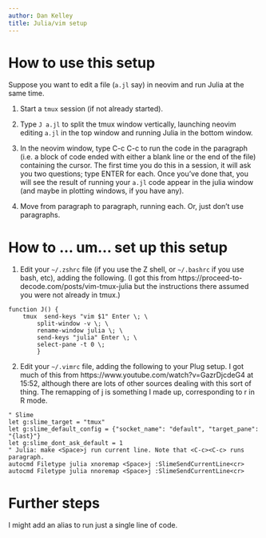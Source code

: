 ```yaml
---
author: Dan Kelley
title: Julia/vim setup
---
```


# How to use this setup

Suppose you want to edit a file (`a.jl` say) in neovim and run Julia at the
same time.

1. Start a `tmux` session (if not already started).

2. Type `J a.jl` to split the tmux window vertically, launching neovim editing
   `a.jl` in the top window and running Julia in the bottom window.

3. In the neovim window, type C-c C-c to run the code in the paragraph (i.e.
   a block of code ended with either a blank line or the end of the file)
   containing the cursor.  The first time you do this in a session, it will ask
   you two questions; type ENTER for each.  Once you've done that, you will see
   the result of running your `a.jl` code appear in the julia window (and maybe
   in plotting windows, if you have any).

4. Move from paragraph to paragraph, running each.  Or, just don't use
   paragraphs.

# How to ... um... set up this setup

1. Edit your `~/.zshrc` file (if you use the Z shell, or `~/.bashrc` if you use
   bash, etc), adding the following.  (I got this from
   https://proceed-to-decode.com/posts/vim-tmux-julia but the instructions
   there assumed you were not already in tmux.)

```
function J() {
    tmux  send-keys "vim $1" Enter \; \
        split-window -v \; \
        rename-window julia \; \
        send-keys "julia" Enter \; \
        select-pane -t 0 \;
        }
```

2. Edit your `~/.vimrc` file, adding the following to your Plug setup.  I got
   much of this from https://www.youtube.com/watch?v=GazrDjcdeG4 at 15:52,
   although there are lots of other sources dealing with this sort of thing.
   The remapping of <Space>j is something I made up, corresponding to <Space>r
   in R mode.
```
" Slime
let g:slime_target = "tmux"
let g:slime_default_config = {"socket_name": "default", "target_pane": "{last}"}
let g:slime_dont_ask_default = 1
" Julia: make <Space>j run current line. Note that <C-c><C-c> runs paragraph.
autocmd Filetype julia xnoremap <Space>j :SlimeSendCurrentLine<cr>
autocmd Filetype julia nnoremap <Space>j :SlimeSendCurrentLine<cr>
```


# Further steps

I might add an alias to run just a single line of code.

